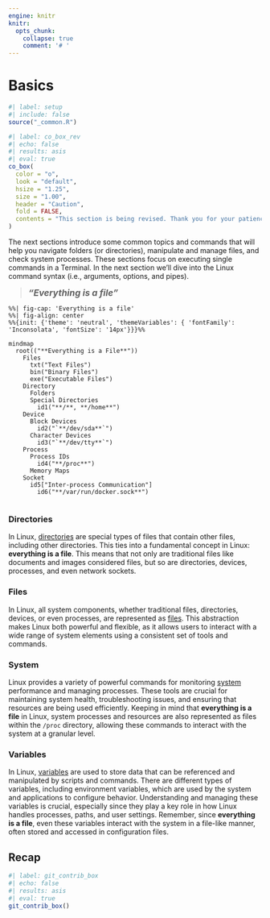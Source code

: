 ```yaml
---
engine: knitr
knitr:
  opts_chunk: 
    collapse: true
    comment: '# '
---
```


# Basics  {#sec-basic-cmnds .unnumbered}

```r
#| label: setup
#| include: false
source("_common.R")
```

```r
#| label: co_box_rev
#| echo: false
#| results: asis
#| eval: true
co_box(
  color = "o",
  look = "default", 
  hsize = "1.25", 
  size = "1.00", 
  header = "Caution", 
  fold = FALSE,
  contents = "This section is being revised. Thank you for your patience."
)
```

The next sections introduce some common topics and commands that will help you navigate folders (or directories), manipulate and manage files, and check system processes. These sections focus on executing single commands in a Terminal. In the next section we'll dive into the Linux command syntax (i.e., arguments, options, and pipes).

> ["Everything is a file"]{style="font-size: 1.25em; font-weight: bold; font-style: italic;"}

```{=html}

<style>

.codeStyle span:not(.nodeLabel) {
  font-family: monospace;
  font-size: 1.75rem;
  font-weight: bold;
  color: #9753b8 !important;
  background-color: #faf9ed;
  padding: 0.2em;
}

</style>
```

```mermaid
%%| fig-cap: 'Everything is a file'
%%| fig-align: center
%%{init: {'theme': 'neutral', 'themeVariables': { 'fontFamily': 'Inconsolata', 'fontSize': '14px'}}}%%

mindmap
  root(("**Everything is a File**"))
    Files
      txt("Text Files")
      bin("Binary Files")
      exe("Executable Files")
    Directory
      Folders
      Special Directories 
        id1("**/**, **/home**")
    Device
      Block Devices
        id2("`**/dev/sda**`")
      Character Devices
        id3("`**/dev/tty**`")
    Process
      Process IDs
        id4("**/proc**")
      Memory Maps
    Socket 
      id5["Inter-process Communication"]
        id6("**/var/run/docker.sock**")
      
```

### Directories 

In Linux, [directories](dirs.qmd) are special types of files that contain other files, including other directories. This ties into a fundamental concept in Linux: **everything is a file**. This means that not only are traditional files like documents and images considered files, but so are directories, devices, processes, and even network sockets.

### Files 

In Linux, all system components, whether traditional files, directories, devices, or even processes, are represented as [files](files.qmd). This abstraction makes Linux both powerful and flexible, as it allows users to interact with a wide range of system elements using a consistent set of tools and commands.

### System 

Linux provides a variety of powerful commands for monitoring [system](sys.qmd) performance and managing processes. These tools are crucial for maintaining system health, troubleshooting issues, and ensuring that resources are being used efficiently. Keeping in mind that **everything is a file** in Linux, system processes and resources are also represented as files within the `/proc` directory, allowing these commands to interact with the system at a granular level.

### Variables 

In Linux, [variables](vars.qmd) are used to store data that can be referenced and manipulated by scripts and commands. There are different types of variables, including environment variables, which are used by the system and applications to configure behavior. Understanding and managing these variables is crucial, especially since they play a key role in how Linux handles processes, paths, and user settings. Remember, since **everything is a file**, even these variables interact with the system in a file-like manner, often stored and accessed in configuration files.

<!--

#### Advanced Topics

- **Scripting and Automation**: Basics of writing shell scripts to automate routine tasks.

- **Customizing the Environment**: How to customize the shell experience, including themes, prompts, and aliases.

- **Security Practices**: Basic security practices using terminal commands, such as setting file permissions and managing user accounts.

#### Practical Exercises

- **Hands-On Examples**: Provide step-by-step exercises to practice basic and intermediate commands.

- **Project Ideas**: Offer project suggestions that involve using terminal commands to solve real-world problems, like data backup scripts or a basic server setup.

-->

## Recap 

```r
#| label: git_contrib_box
#| echo: false
#| results: asis
#| eval: true
git_contrib_box()
```
